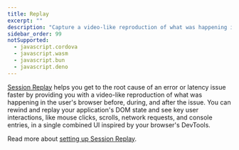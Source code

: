 ```yaml
---
title: Replay
excerpt: ""
description: "Capture a video-like reproduction of what was happening in the user's browser."
sidebar_order: 99
notSupported:
  - javascript.cordova
  - javascript.wasm
  - javascript.bun
  - javascript.deno
---
```


[Session Replay](/product/session-replay/) helps you get to the root cause of an error or latency issue faster by providing you with a video-like reproduction of what was happening in the user's browser before, during, and after the issue. You can rewind and replay your application's DOM state and see key user interactions, like mouse clicks, scrolls, network requests, and console entries, in a single combined UI inspired by your browser's DevTools.

Read more about [setting up Session Replay](./../../../session-replay/).
